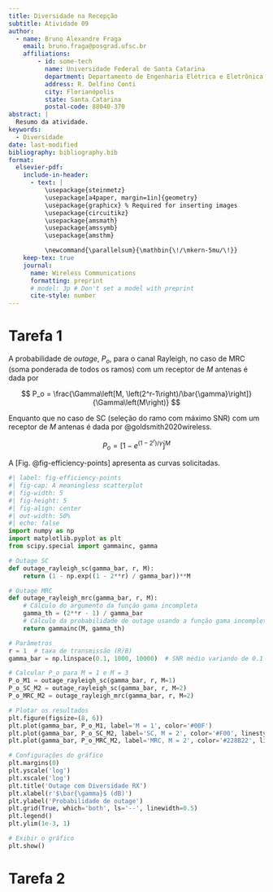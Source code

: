 ```yaml
---
title: Diversidade na Recepção 
subtitle: Atividade 09
author:
  - name: Bruno Alexandre Fraga
    email: bruno.fraga@posgrad.ufsc.br
    affiliations: 
        - id: some-tech
          name: Universidade Federal de Santa Catarina
          department: Departamento de Engenharia Elétrica e Eletrônica
          address: R. Delfino Conti
          city: Florianópolis
          state: Santa Catarina
          postal-code: 88040-370
abstract: |
  Resumo da atividade.
keywords: 
  - Diversidade
date: last-modified
bibliography: bibliography.bib
format:
  elsevier-pdf:
    include-in-header:
      - text: |
          \usepackage{steinmetz}
          \usepackage[a4paper, margin=1in]{geometry}
          \usepackage{graphicx} % Required for inserting images
          \usepackage{circuitikz}
          \usepackage{amsmath}
          \usepackage{amssymb}
          \usepackage{amsthm}

          \newcommand{\parallelsum}{\mathbin{\!/\mkern-5mu/\!}}
    keep-tex: true
    journal:
      name: Wireless Communications 
      formatting: preprint
      # model: 3p # Don't set a model with preprint
      cite-style: number
---
```


# Tarefa 1

A probabilidade de *outage*, $P_o$, para o canal Rayleigh, no caso de MRC (soma ponderada de todos os ramos) com um receptor de $M$ antenas é dada por

$$
  P_o = \frac{\Gamma\left[M, \left(2^r-1\right)/\bar{\gamma}\right]}{\Gamma\left(M\right)}
$$


Enquanto que no caso de SC (seleção do ramo com máximo SNR) com um receptor de $M$ antenas é dada por @goldsmith2020wireless.

$$
  P_o=\left[1-e^{(1-2^r)/\bar{\gamma}}\right]^M
$$

A [Fig. @fig-efficiency-points] apresenta as curvas solicitadas.

```python
#| label: fig-efficiency-points
#| fig-cap: A meaningless scatterplot
#| fig-width: 5
#| fig-height: 5
#| fig-align: center
#| out-width: 50%
#| echo: false
import numpy as np
import matplotlib.pyplot as plt
from scipy.special import gammainc, gamma

# Outage SC 
def outage_rayleigh_sc(gamma_bar, r, M):
    return (1 - np.exp((1 - 2**r) / gamma_bar))**M

# Outage MRC
def outage_rayleigh_mrc(gamma_bar, r, M):
    # Cálculo do argumento da função gama incompleta
    gamma_th = (2**r - 1) / gamma_bar
    # Cálculo da probabilidade de outage usando a função gama incompleta
    return gammainc(M, gamma_th)

# Parâmetros
r = 1  # taxa de transmissão (R/B)
gamma_bar = np.linspace(0.1, 1000, 10000)  # SNR médio variando de 0.1 a 20

# Calcular P_o para M = 1 e M = 3
P_o_M1 = outage_rayleigh_sc(gamma_bar, r, M=1)
P_o_SC_M2 = outage_rayleigh_sc(gamma_bar, r, M=2)
P_o_MRC_M2 = outage_rayleigh_mrc(gamma_bar, r, M=2)

# Plotar os resultados
plt.figure(figsize=(8, 6))
plt.plot(gamma_bar, P_o_M1, label='M = 1', color='#00F')
plt.plot(gamma_bar, P_o_SC_M2, label='SC, M = 2', color='#F00', linestyle='--')
plt.plot(gamma_bar, P_o_MRC_M2, label='MRC, M = 2', color='#228B22', linestyle='--')

# Configurações do gráfico
plt.margins(0)
plt.yscale('log')
plt.xscale('log')
plt.title('Outage com Diversidade RX')
plt.xlabel(r'$\bar{\gamma}$ (dB)')
plt.ylabel('Probabilidade de outage')
plt.grid(True, which='both', ls='--', linewidth=0.5)
plt.legend()
plt.ylim(1e-3, 1)

# Exibir o gráfico
plt.show()
```

# Tarefa 2

